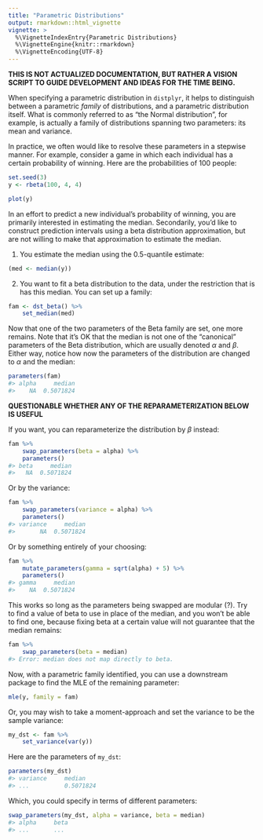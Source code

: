 ```yaml
---
title: "Parametric Distributions"
output: rmarkdown::html_vignette
vignette: >
  %\VignetteIndexEntry{Parametric Distributions}
  %\VignetteEngine{knitr::rmarkdown}
  %\VignetteEncoding{UTF-8}
---
```


**THIS IS NOT ACTUALIZED DOCUMENTATION, BUT RATHER A VISION SCRIPT TO GUIDE DEVELOPMENT AND IDEAS FOR THE TIME BEING.**

When specifying a parametric distribution in `distplyr`, it helps to distinguish between a parametric _family_ of distributions, and a parametric distribution itself. What is commonly referred to as "the Normal distribution", for example, is actually a family of distributions spanning two parameters: its mean and variance.

In practice, we often would like to resolve these parameters in a stepwise manner. For example, consider a game in which each individual has a certain probability of winning. Here are the probabilities of 100 people:

```r
set.seed(3)
y <- rbeta(100, 4, 4)
```


```r
plot(y)
```

In an effort to predict a new individual's probability of winning, you are primarily interested in estimating the median. Secondarily, you'd like to construct prediction intervals using a beta distribution approximation, but are not willing to make that approximation to estimate the median. 

1. You estimate the median using the 0.5-quantile estimate:

```r
(med <- median(y))
```

2. You want to fit a beta distribution to the data, under the restriction that is has this median. You can set up a family:

```r
fam <- dst_beta() %>% 
	set_median(med)
```

Now that one of the two parameters of the Beta family are set, one more remains. Note that it's OK that the median is not one of the "canonical" parameters of the Beta distribution, which are usually denoted $\alpha$ and $\beta$. Either way, notice how now the parameters of the distribution are changed to $\alpha$ and the median:

```r
parameters(fam)
#> alpha     median 
#>    NA  0.5071824 
```

**QUESTIONABLE WHETHER ANY OF THE REPARAMETERIZATION BELOW IS USEFUL**


If you want, you can reparameterize the distribution by $\beta$ instead:

```r
fam %>% 
	swap_parameters(beta = alpha) %>% 
	parameters()
#> beta     median 
#>   NA  0.5071824 
```

Or by the variance:

```r
fam %>% 
	swap_parameters(variance = alpha) %>% 
	parameters()
#> variance     median 
#>       NA  0.5071824 
```

Or by something entirely of your choosing:

```r
fam %>% 
	mutate_parameters(gamma = sqrt(alpha) + 5) %>% 
	parameters()
#> gamma     median 
#>    NA  0.5071824 
```

This works so long as the parameters being swapped are modular (?). Try to find a value of beta to use in place of the median, and you won't be able to find one, because fixing beta at a certain value will not guarantee that the median remains:

```r
fam %>% 
	swap_parameters(beta = median)
#> Error: median does not map directly to beta.
```

Now, with a parametric family identified, you can use a downstream package to find the MLE of the remaining parameter:

```r
mle(y, family = fam)
```

Or, you may wish to take a moment-approach and set the variance to be the sample variance:

```r
my_dst <- fam %>% 
	set_variance(var(y))
```

Here are the parameters of `my_dst`:

```r
parameters(my_dst)
#> variance     median 
#> ...          0.5071824 
```

Which, you could specify in terms of different parameters:

```r
swap_parameters(my_dst, alpha = variance, beta = median)
#> alpha     beta 
#> ...       ...
```





